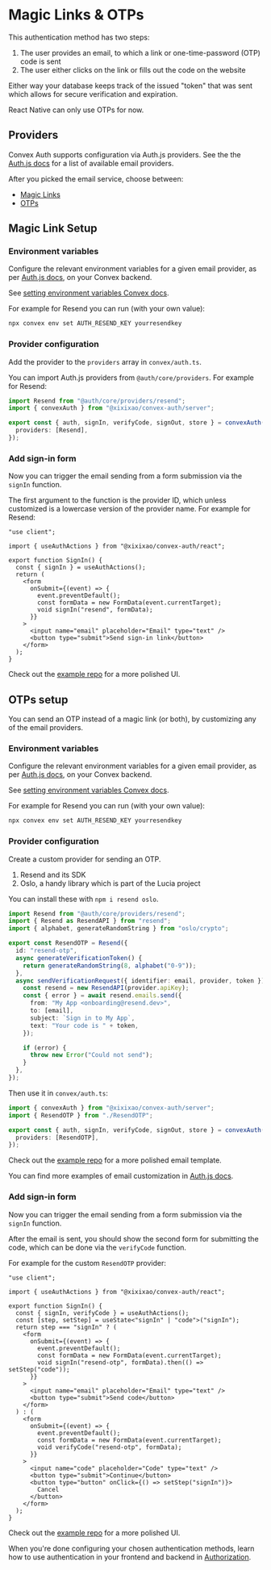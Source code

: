 
# Magic Links & OTPs

This authentication method has two steps:

1. The user provides an email, to which a link or one-time-password (OTP) code
   is sent
2. The user either clicks on the link or fills out the code on the website

Either way your database keeps track of the issued "token" that was sent which
allows for secure verification and expiration.

React Native can only use OTPs for now.

## Providers

Convex Auth supports configuration via Auth.js providers. See the the
[Auth.js docs](https://authjs.dev/getting-started/authentication/email) for a
list of available email providers.

After you picked the email service, choose between:

- [Magic Links](#magic-link-setup)
- [OTPs](#otps-setup)

## Magic Link Setup

<Steps>

### Environment variables

Configure the relevant environment variables for a given email provider, as per
[Auth.js docs](https://authjs.dev/getting-started/authentication/email), on your
Convex backend.

See
[setting environment variables Convex docs](https://docs.convex.dev/production/environment-variables#setting-environment-variables).

For example for Resend you can run (with your own value):

```sh
npx convex env set AUTH_RESEND_KEY yourresendkey
```

### Provider configuration

Add the provider to the `providers` array in `convex/auth.ts`.

You can import Auth.js providers from `@auth/core/providers`. For example for
Resend:

```ts filename="convex/auth.ts"
import Resend from "@auth/core/providers/resend";
import { convexAuth } from "@xixixao/convex-auth/server";

export const { auth, signIn, verifyCode, signOut, store } = convexAuth({
  providers: [Resend],
});
```

### Add sign-in form

Now you can trigger the email sending from a form submission via the `signIn`
function.

The first argument to the function is the provider ID, which unless customized
is a lowercase version of the provider name. For example for Resend:

```tsx filename="src/SignIn.tsx"
"use client";

import { useAuthActions } from "@xixixao/convex-auth/react";

export function SignIn() {
  const { signIn } = useAuthActions();
  return (
    <form
      onSubmit={(event) => {
        event.preventDefault();
        const formData = new FormData(event.currentTarget);
        void signIn("resend", formData);
      }}
    >
      <input name="email" placeholder="Email" type="text" />
      <button type="submit">Send sign-in link</button>
    </form>
  );
}
```

Check out the
[example repo](https://github.com/xixixao/convex-auth/blob/convex-auth-demo-src/app/auth/SignInFormEmailLink.tsx)
for a more polished UI.

</Steps>

## OTPs setup

You can send an OTP instead of a magic link (or both), by customizing any of the
email providers.

<Steps>

### Environment variables

Configure the relevant environment variables for a given email provider, as per
[Auth.js docs](https://authjs.dev/getting-started/authentication/email), on your
Convex backend.

See
[setting environment variables Convex docs](https://docs.convex.dev/production/environment-variables#setting-environment-variables).

For example for Resend you can run (with your own value):

```sh
npx convex env set AUTH_RESEND_KEY yourresendkey
```

### Provider configuration

Create a custom provider for sending an OTP.

<Aside title="This example uses additional dependencies">

1. Resend and its SDK
2. Oslo, a handy library which is part of the Lucia project

You can install these with `npm i resend oslo`.

</Aside>

```ts convex/ResendOTP.ts
import Resend from "@auth/core/providers/resend";
import { Resend as ResendAPI } from "resend";
import { alphabet, generateRandomString } from "oslo/crypto";

export const ResendOTP = Resend({
  id: "resend-otp",
  async generateVerificationToken() {
    return generateRandomString(8, alphabet("0-9"));
  },
  async sendVerificationRequest({ identifier: email, provider, token }) {
    const resend = new ResendAPI(provider.apiKey);
    const { error } = await resend.emails.send({
      from: "My App <onboarding@resend.dev>",
      to: [email],
      subject: `Sign in to My App`,
      text: "Your code is " + token,
    });

    if (error) {
      throw new Error("Could not send");
    }
  },
});
```

Then use it in `convex/auth.ts`:

```ts filename="convex/auth.ts"
import { convexAuth } from "@xixixao/convex-auth/server";
import { ResendOTP } from "./ResendOTP";

export const { auth, signIn, verifyCode, signOut, store } = convexAuth({
  providers: [ResendOTP],
});
```

Check out the
[example repo](https://github.com/xixixao/convex-auth/blob/convex-auth-demo-src/convex/otp/ResendOTP.ts)
for a more polished email template.

You can find more examples of email customization in
[Auth.js docs](https://authjs.dev/getting-started/providers/resend#customization).

### Add sign-in form

Now you can trigger the email sending from a form submission via the `signIn`
function.

After the email is sent, you should show the second form for submitting the
code, which can be done via the `verifyCode` function.

For example for the custom `ResendOTP` provider:

```tsx filename="src/SignIn.tsx"
"use client";

import { useAuthActions } from "@xixixao/convex-auth/react";

export function SignIn() {
  const { signIn, verifyCode } = useAuthActions();
  const [step, setStep] = useState<"signIn" | "code">("signIn");
  return step === "signIn" ? (
    <form
      onSubmit={(event) => {
        event.preventDefault();
        const formData = new FormData(event.currentTarget);
        void signIn("resend-otp", formData).then(() => setStep("code"));
      }}
    >
      <input name="email" placeholder="Email" type="text" />
      <button type="submit">Send code</button>
    </form>
  ) : (
    <form
      onSubmit={(event) => {
        event.preventDefault();
        const formData = new FormData(event.currentTarget);
        void verifyCode("resend-otp", formData);
      }}
    >
      <input name="code" placeholder="Code" type="text" />
      <button type="submit">Continue</button>
      <button type="button" onClick={() => setStep("signIn")}>
        Cancel
      </button>
    </form>
  );
}
```

Check out the
[example repo](https://github.com/xixixao/convex-auth/blob/convex-auth-demo-src/app/auth/SignInFormEmailCode.tsx)
for a more polished UI.

</Steps>

When you're done configuring your chosen authentication methods, learn how to
use authentication in your frontend and backend in [Authorization](/authz).
